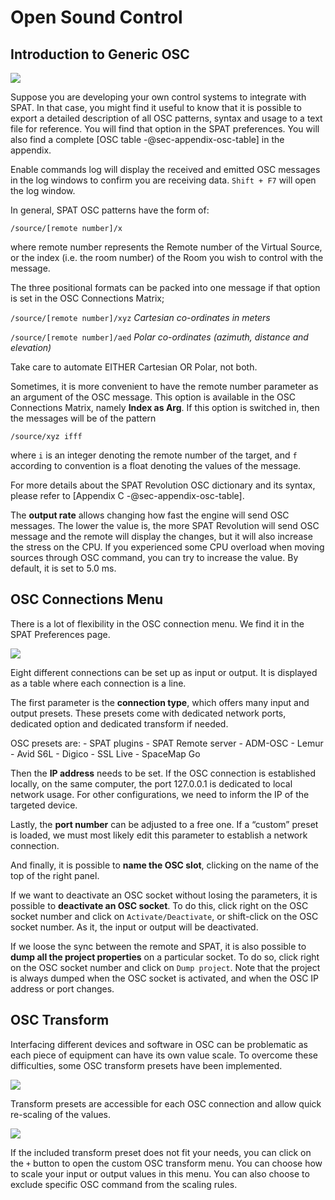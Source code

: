 # Open Sound Control {#sec-spat-osc}

## Introduction to Generic OSC {#sec-intro-osc}

![](https://flux-shared.s3.amazonaws.com/doc_images/SpatR/Preference/OSCMain.png)

Suppose you are developing your own control systems to integrate with SPAT. In that case, you might find it useful to know that it is possible to export a detailed description of all OSC patterns, syntax and usage to a text file for reference.
You will find that option in the SPAT preferences.
You will also find a complete [OSC table -@sec-appendix-osc-table] in the appendix.

:::{.callout-note}
Enable commands log will display the received and emitted OSC messages in the log windows to confirm you are receiving data. ```Shift + F7 ``` will open the log window.
:::

In general, SPAT OSC patterns have the form of:

```/source/[remote number]/x```

where remote number represents the Remote number of the Virtual Source, or the index (i.e. the room number) of the Room you wish to control with the message.

The three positional formats can be packed into one message if that option is set in the OSC Connections Matrix;

```/source/[remote number]/xyz``` _Cartesian co-ordinates in meters_

```/source/[remote number]/aed``` _Polar co-ordinates (azimuth, distance and elevation)_

:::{.callout-warning}
 Take care to automate EITHER Cartesian OR Polar, not both.
:::

Sometimes, it is more convenient to have the remote number parameter as an argument of the OSC message.
This option is available in the OSC Connections Matrix, namely **Index as Arg**.
If this option is switched in, then the messages will be of the pattern

```/source/xyz ifff```

where ```i``` is an integer denoting the remote number of the target, and ```f``` according to convention is a float denoting the values of the message.

For more details about the SPAT Revolution OSC dictionary and its syntax, please refer to [Appendix C -@sec-appendix-osc-table].

The **output rate** allows changing how fast the engine will send OSC messages.
The lower the value is, the more SPAT Revolution will send OSC message and the remote will display the changes, but it will also increase the stress on the CPU.
If you experienced some CPU overload when moving sources through OSC command, you can try to increase the value.
By default, it is set to 5.0 ms.

## OSC Connections Menu

There is a lot of flexibility in the OSC connection menu. We find it in the SPAT Preferences page.

![](https://flux-shared.s3.amazonaws.com/doc_images/SpatR/Preference/OSCConnections.png)

Eight different connections can be set up as input or output. It is displayed as a table where each connection is a line.

The first parameter is the **connection type**, which offers many input and output presets. These presets come with dedicated network ports, dedicated option and dedicated transform if needed.

:::{.callout-note}
OSC presets are:
- SPAT plugins
- SPAT Remote server
- ADM-OSC
- Lemur
- Avid S6L
- Digico
- SSL Live
- SpaceMap Go
:::

Then the **IP address** needs to be set.
If the OSC connection is established locally, on the same computer, the port 127.0.0.1 is dedicated to local network usage.
For other configurations, we need to inform the IP of the targeted device.

Lastly, the **port number** can be adjusted to a free one.
If a "custom" preset is loaded, we must most likely edit this parameter to establish a network connection.

And finally, it is possible to **name the OSC slot**, clicking on the name of the top of the right panel.

If we want to deactivate an OSC socket without losing the parameters, it is possible to **deactivate an OSC socket**. To do this, click right on the OSC socket number and click on ```Activate/Deactivate```, or shift-click on the OSC socket number. As it, the input or output will be deactivated.

If we loose the sync between the remote and SPAT, it is also possible to **dump all the project properties** on a particular socket. To do so, click right on the OSC socket number and click on ```Dump project```. Note that the project is always dumped when the OSC socket is activated, and when the OSC IP address or port changes.

## OSC Transform

Interfacing different devices and software in OSC can be problematic as each piece of equipment can have its own value scale.
To overcome these difficulties, some OSC transform presets have been implemented.

![](https://flux-shared.s3.amazonaws.com/doc_images/SpatR/Preference/OSCTransformList.png)

Transform presets are accessible for each OSC connection and allow quick re-scaling of the values.

:::{.callout-note}
![](https://flux-shared.s3.amazonaws.com/doc_images/SpatR/Preference/OSCTransformPresets.png)
:::

If the included transform preset does not fit your needs, you can click on the ```+``` button to open the custom OSC transform menu.
You can choose how to scale your input or output values in this menu. You can also choose to exclude specific OSC command from the scaling rules.


<!-- TODO: Do we need to add more information of the custom transformation? Explain what is "discrete(s)", ... I see most of people having issue understand it -->
